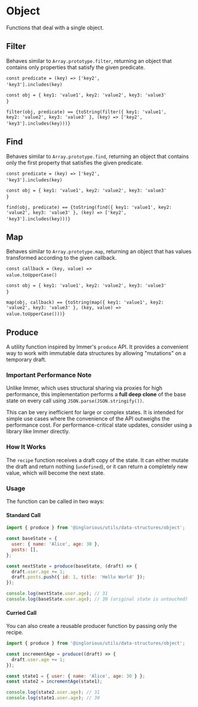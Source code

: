 

<Meta title="Utils/Data Structures/Object" />

# Object

Functions that deal with a single object.

## Filter

Behaves similar to `Array.prototype.filter`, returning an object that contains only properties that satisfy the given predicate.

<code>const predicate = (key) =&gt; ['key2', 'key3'].includes(key)</code>&nbsp;

<code>const obj =  \{ key1: 'value1', key2: 'value2', key3: 'value3' \}</code>&nbsp;

<code>filter(obj, predicate) == {toString(filter({ key1: 'value1', key2: 'value2', key3: 'value3' }, (key) => ['key2', 'key3'].includes(key)))}</code>&nbsp;

## Find

Behaves similar to `Array.prototype.find`, returning an object that contains only the first property that satisfies the given predicate.

<code>const predicate = (key) =&gt; ['key2', 'key3'].includes(key)</code>&nbsp;

<code>const obj = \{ key1: 'value1', key2: 'value2', key3: 'value3' \}</code>&nbsp;

<code>find(obj, predicate) == {toString(find({ key1: 'value1', key2: 'value2', key3: 'value3' }, (key) => ['key2', 'key3'].includes(key)))}</code>&nbsp;

## Map

Behaves similar to `Array.prototype.map`, returning an object that has values transformed according to the given callback.

<code>const callback = (key, value) =&gt; value.toUpperCase()</code>&nbsp;

<code>const obj = \{ key1: 'value1', key2: 'value2', key3: 'value3' \}</code>&nbsp;

<code>map(obj, callback) == {toString(map({ key1: 'value1', key2: 'value2', key3: 'value3' }, (key, value) => value.toUpperCase()))}</code>&nbsp;

## Produce

A utility function inspired by Immer's `produce` API. It provides a convenient way to work with immutable data structures by allowing "mutations" on a temporary draft.

### Important Performance Note

Unlike Immer, which uses structural sharing via proxies for high performance, this implementation performs a **full deep clone** of the base state on every call using `JSON.parse(JSON.stringify())`.

This can be very inefficient for large or complex states. It is intended for simple use cases where the convenience of the API outweighs the performance cost. For performance-critical state updates, consider using a library like Immer directly.

### How It Works

The `recipe` function receives a draft copy of the state. It can either mutate the draft and return nothing (`undefined`), or it can return a completely new value, which will become the next state.

### Usage

The function can be called in two ways:

#### Standard Call

```javascript
import { produce } from '@inglorious/utils/data-structures/object';

const baseState = {
  user: { name: 'Alice', age: 30 },
  posts: [],
};

const nextState = produce(baseState, (draft) => {
  draft.user.age += 1;
  draft.posts.push({ id: 1, title: 'Hello World' });
});

console.log(nextState.user.age); // 31
console.log(baseState.user.age); // 30 (original state is untouched)
```

#### Curried Call

You can also create a reusable producer function by passing only the recipe.

```javascript
import { produce } from '@inglorious/utils/data-structures/object';

const incrementAge = produce((draft) => {
  draft.user.age += 1;
});

const state1 = { user: { name: 'Alice', age: 30 } };
const state2 = incrementAge(state1);

console.log(state2.user.age); // 31
console.log(state1.user.age); // 30
```
